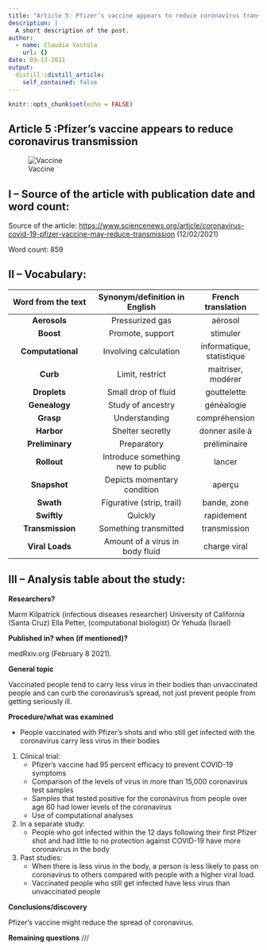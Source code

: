 ```yaml
---
title: "Article 5: Pfizer’s vaccine appears to reduce coronavirus transmission"
description: |
  A short description of the post.
author:
  - name: Claudia Vastola
    url: {}
date: 03-13-2021
output:
  distill::distill_article:
    self_contained: false
---
```


```r
knitr::opts_chunk$set(echo = FALSE)
```

## Article 5 :Pfizer’s vaccine appears to reduce coronavirus transmission


![Vaccine](../)


## I – Source of the article with publication date and word count:


Source of the article:  <https://www.sciencenews.org/article/coronavirus-covid-19-pfizer-vaccine-may-reduce-transmission> (12/02/2021)


Word count: 859

## II – Vocabulary: 


| Word from the text | Synonym/definition in English | French translation | 
|:----------:|:-------------:|:------:|
| **Aerosols** | Pressurized gas | aérosol |
| **Boost** | Promote, support | stimuler |
| **Computational** | Involving calculation | informatique, statistique |
| **Curb** | Limit, restrict | maitriser, modérer |
| **Droplets** | Small drop of fluid | gouttelette |
| **Genealogy** | Study of ancestry | généalogie |
| **Grasp** | Understanding | compréhension |
| **Harbor** | Shelter secretly | donner asile à |
| **Preliminary** | Preparatory | préliminaire |
| **Rollout** | Introduce something new to public | lancer |
| **Snapshot** | Depicts momentary condition | aperçu |
| **Swath** | Figurative (strip, trail) | bande, zone |
| **Swiftly** | Quickly | rapidement |
| **Transmission** | Something transmitted | transmission |
| **Viral Loads** | Amount of a virus in body fluid | charge viral |




## III – Analysis table about the study:


**Researchers?** 

Marm Kilpatrick (infectious diseases researcher) University of California (Santa Cruz)
Ella Petter, (computational biologist) Or Yehuda (Israel)


**Published in? when (if mentioned)?**  


medRxiv.org (February 8 2021).


**General topic**  


Vaccinated people tend to carry less virus in their bodies than unvaccinated people and can curb the coronavirus’s spread, not just prevent people from getting seriously ill. 


**Procedure/what was examined** 


* People vaccinated with Pfizer’s shots and who still get infected with the coronavirus carry less virus in their bodies
1. Clinical trial:
    * Pfizer’s vaccine had 95 percent efficacy to prevent COVID-19 symptoms
    * Comparison of the levels of virus in more than 15,000 coronavirus test samples
    * Samples that tested positive for the coronavirus from people over age 60 had lower levels of the coronavirus
    * Use of computational analyses 

2. In a separate study:
    * People who got infected within the 12 days following their first Pfizer shot and had little to no protection against COVID-19 have more coronavirus in the body 

3. Past studies:
    * When there is less virus in the body, a person is less likely to pass on coronavirus to others compared with people with a higher viral load. 
    * Vaccinated people who still get infected have less virus than unvaccinated people


**Conclusions/discovery**   

 
Pfizer’s vaccine might reduce the spread of coronavirus.
 
 
**Remaining questions**   ///
